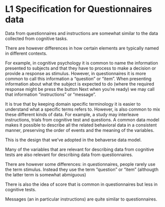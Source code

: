 
# L1 Specification for Questionnaires data


Data from questionnaires and instructions are somewhat similar to the data collected from cognitive tasks.

There are however differences in how certain elements are typically named in different contexts. 

For example, in cognitive psychology it is common to name the information presented to subjects and that they have to process to make a decision or provide a response as stimulus. However, in questionnaires it is more common to call this information a "question" or "item". When presenting information about what the subject is expected to do (where the required response might be press the button Next when you're ready) we may call that information "instructions" or "message". 

It is true that by keeping domain specific terminology it is easier to understand what a specific terms refers to. However, is also common to mix these different kinds of data. For example, a study may interleave instructions, trials from cognitive test and questions. A common data model makes it possible to describe all the related behavioral data in a consistent manner, preserving the order of events and the meaning of the variables.

This is the design that we've adopted in the behaverse data model.




Many of the variables that are relevant for describing data from cognitive tests are also relevant for describing data from questionnaires.

There are however some differences:
in questionnaires, people rarely use the term stimulus. Instead they use the term "question" or "item" (althougth the latter term is somewhat abmiguous)

There is also the idea of score that is common in questionnaires but less in cognitive tests.


Messages (an in particular instructions) are quite similar to questionnaires.

